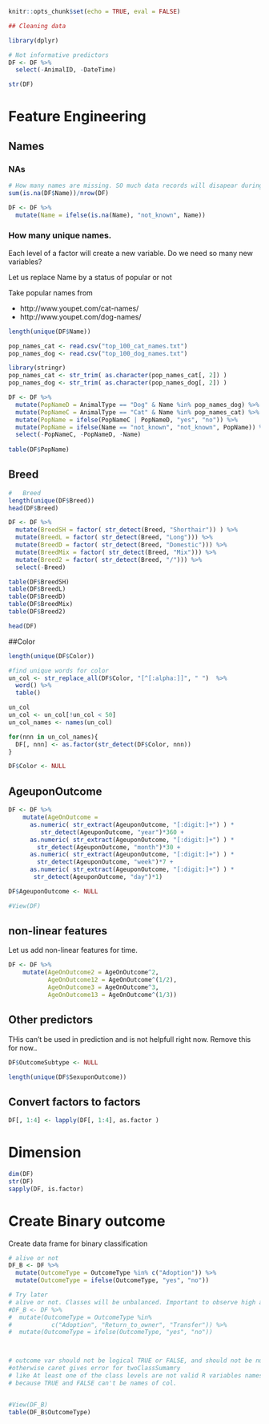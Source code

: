 
```r
knitr::opts_chunk$set(echo = TRUE, eval = FALSE)
```


```r
## Cleaning data

library(dplyr)

# Not informative predictors
DF <- DF %>%
  select(-AnimalID, -DateTime)

str(DF)

```

# Feature Engineering

## Names

### NAs

```r

# How many names are missing. SO much data records will disapear during training a model if we don't do anything with NA.
sum(is.na(DF$Name))/nrow(DF)

DF <- DF %>%
  mutate(Name = ifelse(is.na(Name), "not_known", Name))

```


### How many unique names. 

Each level of a factor will create a new variable. Do we need so many new variables?

Let us replace Name by a status of popular or not

Take popular names from

* http://www.youpet.com/cat-names/
* http://www.youpet.com/dog-names/



```r

length(unique(DF$Name))

pop_names_cat <- read.csv("top_100_cat_names.txt") 
pop_names_dog <- read.csv("top_100_dog_names.txt")   

library(stringr)
pop_names_cat <- str_trim( as.character(pop_names_cat[, 2]) )
pop_names_dog <- str_trim( as.character(pop_names_dog[, 2]) )

DF <- DF %>%
  mutate(PopNameD = AnimalType == "Dog" & Name %in% pop_names_dog) %>%
  mutate(PopNameC = AnimalType == "Cat" & Name %in% pop_names_cat) %>%
  mutate(PopName = ifelse(PopNameC | PopNameD, "yes", "no")) %>%
  mutate(PopName = ifelse(Name == "not_known", "not_known", PopName)) %>%
  select(-PopNameC, -PopNameD, -Name)
  
table(DF$PopName)

```

## Breed

```r

#   Breed
length(unique(DF$Breed))
head(DF$Breed)

DF <- DF %>%
  mutate(BreedSH = factor( str_detect(Breed, "Shorthair")) ) %>%
  mutate(BreedL = factor( str_detect(Breed, "Long"))) %>%
  mutate(BreedD = factor( str_detect(Breed, "Domestic"))) %>%
  mutate(BreedMix = factor( str_detect(Breed, "Mix"))) %>%
  mutate(Breed2 = factor( str_detect(Breed, "/"))) %>%
  select(-Breed)

table(DF$BreedSH)
table(DF$BreedL)
table(DF$BreedD)
table(DF$BreedMix)
table(DF$Breed2)

head(DF)

```


##Color

```r
length(unique(DF$Color))

#find unique words for color
un_col <- str_replace_all(DF$Color, "[^[:alpha:]]", " ")  %>%
  word() %>%
  table() 

un_col
un_col <- un_col[!un_col < 50]   
un_col_names <- names(un_col)

for(nnn in un_col_names){
  DF[, nnn] <- as.factor(str_detect(DF$Color, nnn))
}

DF$Color <- NULL

```

## AgeuponOutcome

```r

DF <- DF %>%
    mutate(AgeOnOutcome = 
      as.numeric( str_extract(AgeuponOutcome, "[:digit:]+") ) *
         str_detect(AgeuponOutcome, "year")*360 +
      as.numeric( str_extract(AgeuponOutcome, "[:digit:]+") ) *
        str_detect(AgeuponOutcome, "month")*30 +
      as.numeric( str_extract(AgeuponOutcome, "[:digit:]+") ) *
        str_detect(AgeuponOutcome, "week")*7 + 
      as.numeric( str_extract(AgeuponOutcome, "[:digit:]+") ) *
       str_detect(AgeuponOutcome, "day")*1)

DF$AgeuponOutcome <- NULL

#View(DF)

```

## non-linear features

Let us add non-linear features for time.

```r
DF <- DF %>%
    mutate(AgeOnOutcome2 = AgeOnOutcome^2, 
           AgeOnOutcome12 = AgeOnOutcome^(1/2), 
           AgeOnOutcome3 = AgeOnOutcome^3, 
           AgeOnOutcome13 = AgeOnOutcome^(1/3))

```



## Other predictors

THis can't be used in prediction and is not helpfull right now. Remove this for now..

```r
DF$OutcomeSubtype <- NULL

```

```r
length(unique(DF$SexuponOutcome))
```

## Convert factors to factors

```r
DF[, 1:4] <- lapply(DF[, 1:4], as.factor )

```


# Dimension

```r
dim(DF)
str(DF)
sapply(DF, is.factor)

```


# Create Binary outcome

Create data frame for binary classification

```r
# alive or not
DF_B <- DF %>%
  mutate(OutcomeType = OutcomeType %in% c("Adoption")) %>%
  mutate(OutcomeType = ifelse(OutcomeType, "yes", "no")) 

# Try later
# alive or not. Classes will be unbalanced. Important to observe high accuracy even with a non-predicting model... just becaus of no-information rate
#DF_B <- DF %>%
#  mutate(OutcomeType = OutcomeType %in% 
#           c("Adoption", "Return_to_owner", "Transfer")) %>%
#  mutate(OutcomeType = ifelse(OutcomeType, "yes", "no")) 



# outcome var should not be logical TRUE or FALSE, and should not be number
#otherwise caret gives error for twoClassSumamry
# like At least one of the class levels are not valid R variables names
# because TRUE and FALSE can't be names of col.


#View(DF_B)
table(DF_B$OutcomeType)

```

